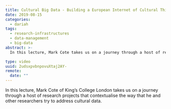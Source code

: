 ```yaml
---
title: Cultural Big Data - Building a European Internet of Cultural Things
date: 2019-08-15
categories:
  - dariah
tags:
  - research-infrastructures
  - data-management
  - big-data
abstract: >-
  In this lecture, Mark Cote takes us on a journey through a host of research projects that contextualise the way that he and other researchers try to address cultural data.

type: video
uuid: 2udsxpvbnpovuXtaj2AY-
remote:
  date: ""
---
```


In this lecture, Mark Cote of King’s College London takes us on a journey through a host of research projects that contextualise the way that he and other researchers try to address cultural data.

<VideoCard
  title="Cultural Big Data"
  subtitle="Building a European Internet of Cultural Things"
  id="6Vjhm6SJhpo"
  image="/assets/images/cms/posts/cultural-big-data/mark-cote.png"
/>
